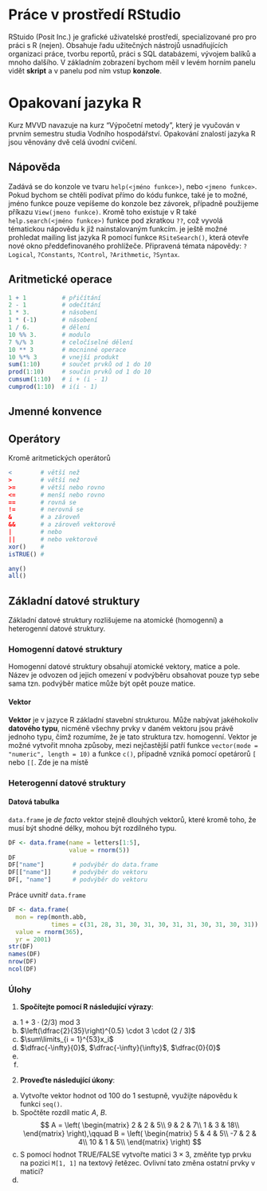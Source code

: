 # Práce v prostředí RStudio

RStuido (Posit Inc.) je grafické uživatelské prostředí, specializované pro pro práci s R (nejen). Obsahuje řadu užitečných nástrojů usnadňujících organizaci práce, tvorbu reportů, práci s SQL databázemi, vývojem balíků a mnoho dalšího. V základním zobrazení bychom měil v levém horním panelu vidět **skript** a v panelu pod ním vstup **konzole**.

# Opakovaní jazyka R

Kurz MVVD navazuje na kurz "Výpočetní metody", který je vyučován v prvním semestru studia Vodního hospodářství. Opakování znalostí jazyka R jsou věnovány dvě celá úvodní cvičení.

## Nápověda

Zadává se do konzole ve tvaru `help(<jméno funkce>)`, nebo `<jmeno funkce>`. Pokud bychom se chtěli podívat přímo do kódu funkce, také je to možné, jméno funkce pouze vepíšeme do konzole bez závorek, případně použijeme příkazu `View(jmeno funkce)`. Kromě toho existuje v R také `help.search(<jméno funkce>)` funkce pod zkratkou `??`, což vyvolá tématickou nápovědu k již nainstalovaným funkcím. je ještě možné prohledat mailing list jazyka R pomocí funkce `RSiteSearch()`, která otevře nové okno předdefinovaného prohlížeče. Připravená témata nápovědy: `?Logical`, `?Constants`, `?Control`, `?Arithmetic`, `?Syntax`.

## Aritmetické operace

```r
1 + 1          # přičítání
2 - 1          # odečítání
1 * 3.         # násobení
1 * (-1)       # násobení
1 / 6.         # dělení
10 %% 3.       # modulo
7 %/% 3        # celočíselné dělení
10 ** 3        # mocninné operace
10 %*% 3       # vnejší produkt 
sum(1:10)      # součet prvků od 1 do 10
prod(1:10)     # součin prvků od 1 do 10
cumsum(1:10)   # i + (i - 1)
cumprod(1:10)  # i(i - 1)
```

## Jmenné konvence

## Operátory

Kromě aritmetických operátorů

```r
<        # větší než 
>        # větší než 
>=       # větší nebo rovno 
<=       # menší nebo rovno 
==       # rovná se
!=       # nerovná se
&        # a zároveň
&&       # a zároveň vektorově
|        # nebo
||       # nebo vektorově
xor()    #  
isTRUE() # 
```


```r
any()
all()
```


## Základní datové struktury

Základní datové struktury rozlišujeme na atomické (homogenní) a heterogenní datové struktury. 

### Homogenní datové struktury

Homogenní datové struktury obsahují atomické vektory, matice a pole. Název je odvozen od jejich omezení 
v podvýběru obsahovat pouze typ sebe sama tzn. podvýběr matice může být opět pouze matice. 

#### Vektor

**Vektor** je v jazyce R základní stavební strukturou. Může nabývat jakéhokoliv **datového typu**, nicméně všechny prvky v daném vektoru jsou právě jednoho typu, čímž rozumíme, že je tato struktura tzv. homogenní. Vektor je možné vytvořit mnoha způsoby, mezi nejčastější patří funkce `vector(mode = "numeric", length = 10)` a funkce `c()`, případně vzniká pomocí opetárorů `[` nebo `[[`. Zde je na místě

### Heterogenní datové struktury

#### Datová tabulka

`data.frame` je *de facto* vektor stejně dlouhých vektorů, které kromě toho, že musí být shodné délky, mohou být rozdílného typu. 

```r
DF <- data.frame(name = letters[1:5], 
                 value = rnorm(5))
DF
DF["name"]        # podvýběr do data.frame
DF[["name"]]      # podvýběr do vektoru
DF[, "name"]      # podvýběr do vektoru
```

Práce uvnitř `data.frame`

```r
DF <- data.frame(
  mon = rep(month.abb, 
            times = c(31, 28, 31, 30, 31, 30, 31, 31, 30, 31, 30, 31)), 
  value = rnorm(365), 
  yr = 2001)
str(DF)
names(DF)
nrow(DF)
ncol(DF)
```


### Úlohy

1. **Spočítejte pomocí R následující výrazy**:    
  a) $1 + 3 \cdot (2 / 3)\:\mathrm{mod}\:3$\
  b) $\left(\dfrac{2}{35}\right)^{0.5} \cdot 3 \cdot (2 / 3)$\
  c) $\sum\limits_{i = 1}^{53}x_i$\    
  d) $\dfrac{-\infty}{0}$\, $\dfrac{-\infty}{\infty}$\, $\dfrac{0}{0}$\    
  e)      
  f)      
2. **Proveďte následující úkony**:   
  a) Vytvořte vektor hodnot od 100 do 1 sestupně, využijte nápovědu k funkci `seq()`.
  b) Spočtěte rozdíl matic $A$, $B$.    
  $$
  A = \left(
  \begin{matrix}
  2 & 2 & 5\\
  9 & 2 & 7\\
  1 & 3 & 18\\
  \end{matrix}
  \right),\qquad 
  B = \left(
  \begin{matrix}
  5 & 4 & 5\\
  -7 & 2 & 4\\
  10 & 1 & 5\\
  \end{matrix}
  \right)
  $$
  c) S pomocí hodnot TRUE/FALSE vytvořte matici $3\times3$, změňte typ prvku na pozici `M[1, 1]` na textový řetězec. Ovlivní tato změna ostatní prvky v matici?
  d) 

